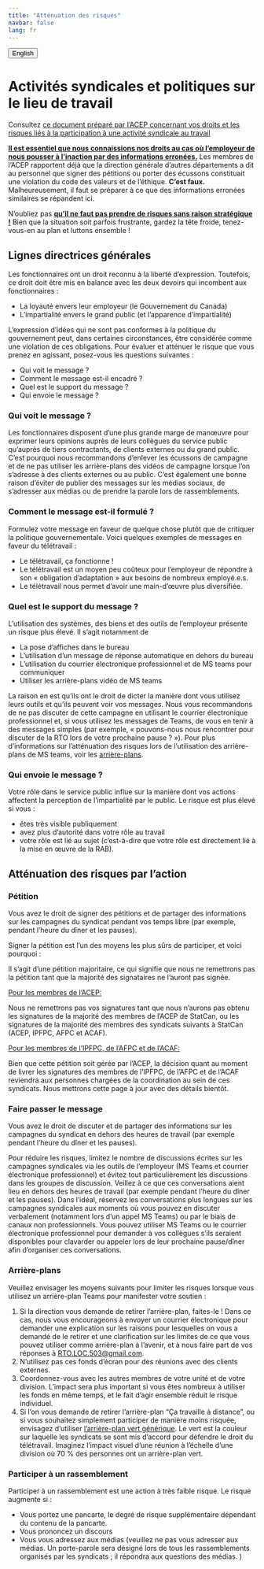 ```yaml
---
title: "Atténuation des risques"
navbar: false
lang: fr
---
```


<link rel="stylesheet" href=https://cdnjs.cloudflare.com/ajax/libs/font-awesome/4.7.0/css/font-awesome.min.css><button onclick="window.location = location.href.replace('fr','en');" class="btn"><i class="fa fa-language"></i> English</button>


# Activités syndicales et politiques sur le lieu de travail

Consultez [ce document préparé par l'ACEP concernant vos droits et les risques liés à la participation à une activité syndicale au travail](https://www.acep-cape.ca/sites/default/files/2024-08/Union%20Activity%20At%20Work_FR.pdf)

<u>**Il est essentiel que nous connaissions nos droits au cas où l'employeur de nous pousser à l'inaction par des informations erronées.**</u> Les membres de l'ACEP rapportent déjà que la direction générale d'autres départements a dit au personnel que signer des pétitions ou porter des écussons constituait une violation du code des valeurs et de l'éthique. **C'est faux.** Malheureusement, il faut se préparer à ce que des informations erronées similaires se répandent ici.

N'oubliez pas <u>**qu'il ne faut pas prendre de risques sans raison stratégique !**</u> Bien que la situation soit parfois frustrante, gardez la tête froide, tenez-vous-en au plan et luttons ensemble !

## Lignes directrices générales

Les fonctionnaires ont un droit reconnu à la liberté d'expression. Toutefois, ce droit doit être mis en balance avec les deux devoirs qui incombent aux fonctionnaires :

* La loyauté envers leur employeur (le Gouvernement du Canada)
* L'impartialité envers le grand public (et l'apparence d'impartialité)

L'expression d'idées qui ne sont pas conformes à la politique du gouvernement peut, dans certaines circonstances, être considérée comme une violation de ces obligations. Pour évaluer et atténuer le risque que vous prenez en agissant, posez-vous les questions suivantes :

* Qui voit le message ?
* Comment le message est-il encadré ?
* Quel est le support du message ?
* Qui envoie le message ?

### Qui voit le message ?

Les fonctionnaires disposent d'une plus grande marge de manœuvre pour exprimer leurs opinions auprès de leurs collègues du service public qu'auprès de tiers contractants, de clients externes ou du grand public. C'est pourquoi nous recommandons d'enlever les écussons de campagne et de ne pas utiliser les arrière-plans des vidéos de campagne lorsque l'on s'adresse à des clients externes ou au public. C'est également une bonne raison d'éviter de publier des messages sur les médias sociaux, de s'adresser aux médias ou de prendre la parole lors de rassemblements.

### Comment le message est-il formulé ?

Formulez votre message en faveur de quelque chose plutôt que de critiquer la politique gouvernementale. Voici quelques exemples de messages en faveur du télétravail :

* Le télétravail, ça fonctionne !
* Le télétravail est un moyen peu coûteux pour l'employeur de répondre à son « obligation d'adaptation » aux besoins de nombreux employé.e.s.
* Le télétravail nous permet d'avoir une main-d'œuvre plus diversifiée.

### Quel est le support du message ?

L'utilisation des systèmes, des biens et des outils de l'employeur présente un risque plus élevé. Il s'agit notamment de

- La pose d'affiches dans le bureau
- L'utilisation d'un message de réponse automatique en dehors du bureau
- L'utilisation du courrier électronique professionnel et de MS teams pour communiquer
- Utiliser les arrière-plans vidéo de MS teams

La raison en est qu'ils ont le droit de dicter la manière dont vous utilisez leurs outils et qu'ils peuvent voir vos messages.
Nous vous recommandons de ne pas discuter de cette campagne en utilisant le courrier électronique professionnel et, si vous utilisez les messages de Teams, de vous en tenir à des messages simples (par exemple, « pouvons-nous nous rencontrer pour discuter de la RTO lors de votre prochaine pause ? »). Pour plus d'informations sur l'atténuation des risques lors de l'utilisation des arrière-plans de MS teams, voir les [arrière-plans](#arrière-plans).

### Qui envoie le message ?

Votre rôle dans le service public influe sur la manière dont vos actions affectent la perception de l'impartialité par le public. Le risque est plus élevé si vous :

* êtes très visible publiquement
* avez plus d'autorité dans votre rôle au travail
* votre rôle est lié au sujet (c'est-à-dire que votre rôle est directement lié à la mise en œuvre de la RAB).

## Atténuation des risques par l'action

### Pétition 

Vous avez le droit de signer des pétitions et de partager des informations sur les campagnes du syndicat pendant vos temps libre (par exemple, pendant l’heure du dîner et les pauses).

Signer la pétition est l'un des moyens les plus sûrs de participer, et voici pourquoi :

Il s'agit d'une pétition majoritaire, ce qui signifie que nous ne remettrons pas la pétition tant que la majorité des signataires ne l'auront pas signée. 

<u>Pour les membres de l'ACEP:</u>

Nous ne remettrons pas vos signatures tant que nous n'aurons pas obtenu les signatures de la majorité des membres de l'ACEP de StatCan, ou les signatures de la majorité des membres des syndicats suivants à StatCan (ACEP, IPFPC, AFPC et ACAF).

<u>Pour les membres de l'IPFPC, de l'AFPC et de l'ACAF:</u>

Bien que cette pétition soit gérée par l'ACEP, la décision quant au moment de livrer les signatures des membres de l'IPFPC, de l'AFPC et de l'ACAF reviendra aux personnes chargées de la coordination au sein de ces syndicats. Nous mettrons cette page à jour avec des détails bientôt.

### Faire passer le message

Vous avez le droit de discuter et de partager des informations sur les campagnes du syndicat en dehors des heures de travail (par exemple pendant l’heure du dîner et les pauses).

Pour réduire les risques, limitez le nombre de discussions écrites sur les campagnes syndicales via les outils de l'employeur (MS Teams et courrier électronique professionnel) et évitez tout particulièrement les discussions dans les groupes de discussion. Veillez à ce que ces conversations aient lieu en dehors des heures de travail (par exemple pendant l’heure du dîner et les pauses). Dans l'idéal, réservez les conversations plus longues sur les campagnes syndicales aux moments où vous pouvez en discuter verbalement (notamment lors d'un appel MS Teams) ou par le biais de canaux non professionnels. Vous pouvez utiliser MS Teams ou le courrier électronique professionnel pour demander à vos collègues s’ils seraient disponibles pour clavarder ou appeler lors de leur prochaine pause/dîner afin d’organiser ces conversations.

### Arrière-plans

Veuillez envisager les moyens suivants pour limiter les risques lorsque vous utilisez un arrière-plan Teams pour manifester votre soutien :

1. Si la direction vous demande de retirer l'arrière-plan, faites-le ! 
Dans ce cas, nous vous encourageons à envoyer un courrier électronique pour demander une explication sur les raisons pour lesquelles on vous a demandé de le retirer et une clarification sur les limites de ce que vous pouvez utiliser comme arrière-plan à l'avenir, et à nous faire part de vos réponses à [RTO.LOC.503@gmail.com](mailto:RTO.LOC.503@gmail.com).
1. N'utilisez pas ces fonds d'écran pour des réunions avec des clients externes.
1. Coordonnez-vous avec les autres membres de votre unité et de votre division. L'impact sera plus important si vous êtes nombreux à utiliser les fonds en même temps, et le fait d'agir ensemble réduit le risque individuel.
1. Si l’on vous demande de retirer l’arrière-plan “Ça travaille à distance”, ou si vous souhaitez simplement participer de manière moins risquée, envisagez d'utiliser [l'arrière-plan vert générique](bkgrd_fr.qmd#larrière-plan-vert-générique). Le vert est la couleur sur laquelle les syndicats se sont mis d'accord pour défendre le droit du télétravail. Imaginez l'impact visuel d'une réunion à l'échelle d'une division où 70 % des personnes ont un arrière-plan vert.

### Participer à un rassemblement

Participer à un rassemblement est une action à très faible risque. Le risque augmente si :

* Vous portez une pancarte, le degré de risque supplémentaire dépendant du contenu de la pancarte.
* Vous prononcez un discours
* Vous vous adressez aux médias (veuillez ne pas vous adresser aux médias. Un porte-parole sera désigné lors de tous les rassemblements organisés par les syndicats ; il répondra aux questions des médias. )